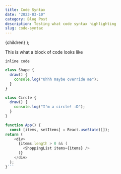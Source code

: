 ```yaml
---
title: Code Syntax
date: "2023-03-10"
category: Blog Post
description: Testing what code syntax highlighting
slug: code-syntax
---
```


  <BlogPostLayout meta={meta}>{children}</BlogPostLayout>
);

This is what a block of code looks like

`inline code`

```js
class Shape {
  draw() {
    console.log("Uhhh maybe override me");
  }
}

class Circle {
  draw() {
    console.log("I'm a circle! :D");
  }
}
```

````js
function App() {
  const [items, setItems] = React.useState([]);
return (
    <div>
      {items.length > 0 && (
        <ShoppingList items={items} />
      )}
    </div>
  );
}```
````

